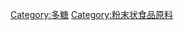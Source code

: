 {{catmore}}
{{Commonscat|Starch}}

[[Category:多糖|Category:多糖]]
[[Category:粉末状食品原料|Category:粉末状食品原料]]